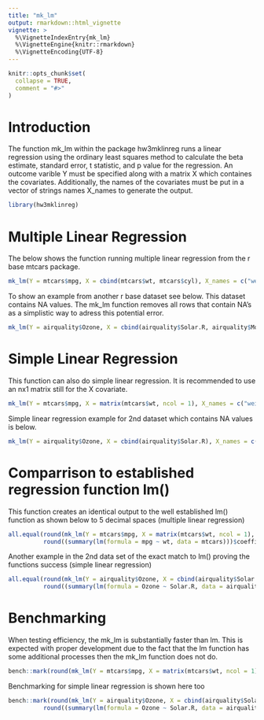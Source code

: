 ```yaml
---
title: "mk_lm"
output: rmarkdown::html_vignette
vignette: >
  %\VignetteIndexEntry{mk_lm}
  %\VignetteEngine{knitr::rmarkdown}
  %\VignetteEncoding{UTF-8}
--- 
```


```r
knitr::opts_chunk$set(
  collapse = TRUE,
  comment = "#>"
)
```

# Introduction
The function mk_lm within the package hw3mklinreg runs a linear regression using the ordinary least squares method to calculate
the beta estimate, standard error, t statistic, and p value for the regression.  An outcome varible Y must be specified along
with a matrix X which containes the covariates.  Additionally, the names of the covariates must be put in a vector of strings
names X_names to generate the output. 

```r
library(hw3mklinreg)
```

# Multiple Linear Regression 
The below shows the function running multiple linear regression from the r base mtcars package.

```r
mk_lm(Y = mtcars$mpg, X = cbind(mtcars$wt, mtcars$cyl), X_names = c("weight", "cylinders"))
```

To show an example from another r base dataset see below.  This dataset contains NA values.  The mk_lm function
removes all rows that contain NA's as a simplistic way to adress this potential error.
```r
mk_lm(Y = airquality$Ozone, X = cbind(airquality$Solar.R, airquality$Month), X_names = c("Solar Radiation", "Month"))
```


# Simple Linear Regression
This function can also do simple linear regression.  It is recommended to use an nx1 matrix still for the X covariate.

```r
mk_lm(Y = mtcars$mpg, X = matrix(mtcars$wt, ncol = 1), X_names = c("weight"))
```

Simple linear regression example for 2nd dataset which contains NA values is below.  

```r
mk_lm(Y = airquality$Ozone, X = cbind(airquality$Solar.R), X_names = c("Solar Radiation"))
```

# Comparrison to established regression function lm()
This function creates an identical output to the well established lm() function as shown below to
5 decimal spaces (multiple linear regression) 
```r
all.equal(round(mk_lm(Y = mtcars$mpg, X = matrix(mtcars$wt, ncol = 1), X_names = c("weight")),5)[1:12],
          round((summary(lm(formula = mpg ~ wt, data = mtcars)))$coefficients,5)[1:12])
```
Another example in the 2nd data set of the exact match to lm() proving the functions success (simple linear regression)
```r
all.equal(round(mk_lm(Y = airquality$Ozone, X = cbind(airquality$Solar.R), X_names = c("Solar Radiation")),5)[1:8],
          round((summary(lm(formula = Ozone ~ Solar.R, data = airquality)))$coefficients,5)[1:8])
```
# Benchmarking
When testing efficiency, the mk_lm is substantially faster than lm.  This is expected with proper development due to the fact that the lm function has some additional processes then the mk_lm function does not do.

```r
bench::mark(round(mk_lm(Y = mtcars$mpg, X = matrix(mtcars$wt, ncol = 1), X_names = c("weight")),5)[1:12],round((summary(lm(formula = mpg ~ wt, data = mtcars)))$coefficients,5)[1:12], iterations = 1000 )
```
Benchmarking for simple linear regression is shown here too

```r
bench::mark(round(mk_lm(Y = airquality$Ozone, X = cbind(airquality$Solar.R), X_names = c("Solar Radiation")),5)[1:8],
          round((summary(lm(formula = Ozone ~ Solar.R, data = airquality)))$coefficients,5)[1:8], iterations = 1000)
```
